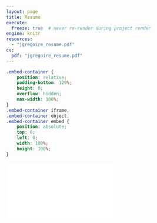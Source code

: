 ```yaml
---
layout: page
title: Resume
execute:
  freeze: true  # never re-render during project render
engine: knitr 
resources:
  - "jgregoire_resume.pdf"
cv:
  pdf: "jgregoire_resume.pdf"
---
```


```css
.embed-container {
    position: relative;
    padding-bottom: 129%;
    height: 0;
    overflow: hidden;
    max-width: 100%;
}
.embed-container iframe,
.embed-container object,
.embed-container embed {
    position: absolute;
    top: 0;
    left: 0;
    width: 100%;
    height: 100%;
}
```

```{=html}

<div class="embed-container">
  <iframe src="`r rmarkdown::metadata$cv$pdf`" style="border: 0.5px"></iframe>
</div>
```
